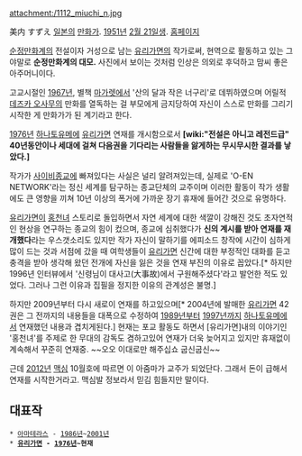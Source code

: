 attachment:/1112_miuchi_n.jpg

美内 すずえ
[[일본]]의 [[만화가]]. [[1951년]] [[2월 21일]]생. [http://homepage2.nifty.com/suzu/index.htm 홈페이지]

[[순정만화]]계의 전설이자 거성으로 남는 [[유리가면]]의 작가로써, 현역으로 활동하고 있는 그야말로 '''순정만화계의 대모.'''
사진에서 보이는 것처럼 인상은 의외로 후덕하고 맘씨 좋은 아주머니이다.

고교시절인 [[1967년]], 별책 [[마가렛]]에서 '산의 달과 작은 너구리'로 데뷔하였으며 어릴적 [[데즈카 오사무]]의 만화를 열독하는 걸 부모에게 금지당하여 자신이 스스로 만화를 그리기 시작한 게 만화가가 된 계기라고 한다.

[[1976년]] [[하나토유메]]에 [[유리가면]] 연재를 개시함으로서 '''[wiki:"전설은 아니고 레전드급" 40년동안이나 세대에 걸쳐 다음권을 기다리는 사람들을 앓게하는 무시무시한 결과를 낳았다.]'''

작가가 [[사이비종교]]에 빠져있다는 사실은 널리 알려져있는데, 실제로 'O-EN NETWORK'라는 정신 세계를 탐구하는 종교단체의 교주이며 이러한 활동이 작가 생활에도 큰 영향을 끼쳐 10년 이상의 폭거에 가까운 장기 휴재에 들어간 것으로 유명하다.

[[유리가면]]이 [[홍천녀]] 스토리로 돌입하면서 자연 세계에 대한 색깔이 강해진 것도 초자연적인 현상을 연구하는 종교의 힘이 컸으며, 종교에 심취했다가 '''신의 계시를 받아 연재를 재개했다'''라는 우스갯소리도 있지만 작가 자신이 말하기를 에피소드 창작에 시간이 심하게 많이 드는 것과 서점에 갔을 때 여학생들이 [[유리가면]] 신간에 대한 부정적인 대화를 듣고 충격을 받아 생각해 왔던 전개에 자신을 잃은 것을 연재 부진의 이유로 꼽았다.[* 하지만 1996년 인터뷰에서 '신령님이 대사고(大事故)에서 구원해주셨다'라고 발언한 적도 있었다. 그러나 그런 이유과 집필을 정지한 이유의 관계성은 불명.]

하지만 2009년부터 다시 새로이 연재를 하고있으며[* 2004년에 발매한 [[유리가면]] 42권은 그 전까지의 내용들을 대폭으로 수정하여 [[1989년]]부터 [[1997년]]까지 [[하나토유메]]에서 연재했던 내용과 겹치게된다.] 현재는 포교 활동도 하면서 [유리가면]내의 이야기인 '홍천녀'를 주제로 한 무대의 감독도 겸하고있어 연재가 더욱 늦어지고 있지만 휴재없이 계속해서 꾸준히 연재중. ~~오오 이대로만 해주십쇼 굽신굽신~~

근데 [[2012년]] [[맥심]] 10월호에 따르면 이 아줌마가 교주가 되었단다. 그래서 돈이 급해서 연재를 시작한거라고. 맥심발 정보라서 믿김 힘들지만 말이다.

== 대표작 ==
 * [[아마테라스]] - [[1986년]]~[[2001년]]
 * '''[[유리가면]] - [[1976년]]~현재'''
